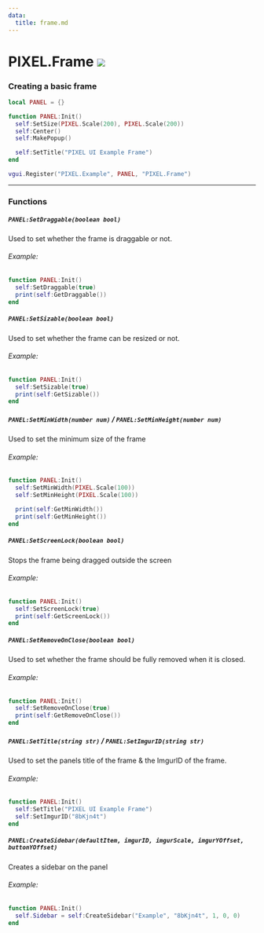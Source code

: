 ```yaml
---
data:
  title: frame.md
---
```


# PIXEL.Frame ![](https://raw.githubusercontent.com/Pulsar-Dev/documentation/main/public/client.png)

### Creating a basic frame

  ```lua #
  local PANEL = {}

  function PANEL:Init()
    self:SetSize(PIXEL.Scale(200), PIXEL.Scale(200))
    self:Center()
    self:MakePopup()

    self:SetTitle("PIXEL UI Example Frame")
  end

  vgui.Register("PIXEL.Example", PANEL, "PIXEL.Frame")
  ```

---

### Functions

##### `PANEL:SetDraggable(boolean bool)`
  Used to set whether the frame is draggable or not.

  ###### Example:
  ```lua #
  function PANEL:Init()
    self:SetDraggable(true)
    print(self:GetDraggable())
  end
  ```

##### `PANEL:SetSizable(boolean bool)`
  Used to set whether the frame can be resized or not.

  ###### Example:
  ```lua #
  function PANEL:Init()
    self:SetSizable(true)
    print(self:GetSizable())
  end
  ```

##### `PANEL:SetMinWidth(number num)` / `PANEL:SetMinHeight(number num)`
  Used to set the minimum size of the frame

  ###### Example:
  ```lua #
  function PANEL:Init()
    self:SetMinWidth(PIXEL.Scale(100))
    self:SetMinHeight(PIXEL.Scale(100))

    print(self:GetMinWidth())
    print(self:GetMinHeight())
  end
  ```

##### `PANEL:SetScreenLock(boolean bool)`
  Stops the frame being dragged outside the screen

  ###### Example:
  ```lua #
  function PANEL:Init()
    self:SetScreenLock(true)
    print(self:GetScreenLock())
  end
  ```

##### `PANEL:SetRemoveOnClose(boolean bool)`
  Used to set whether the frame should be fully removed when it is closed.

  ###### Example:
  ```lua #
  function PANEL:Init()
    self:SetRemoveOnClose(true)
    print(self:GetRemoveOnClose())
  end
  ```

##### `PANEL:SetTitle(string str)` / `PANEL:SetImgurID(string str)`
  Used to set the panels title of the frame & the ImgurID of the frame.

  ###### Example:
  ```lua #
  function PANEL:Init()
    self:SetTitle("PIXEL UI Example Frame")
    self:SetImgurID("8bKjn4t")
  end
  ```

##### `PANEL:CreateSidebar(defaultItem, imgurID, imgurScale, imgurYOffset, buttonYOffset)`
  Creates a sidebar on the panel

  ###### Example:
  ```lua #
  function PANEL:Init()
    self.Sidebar = self:CreateSidebar("Example", "8bKjn4t", 1, 0, 0)
  end
  ```